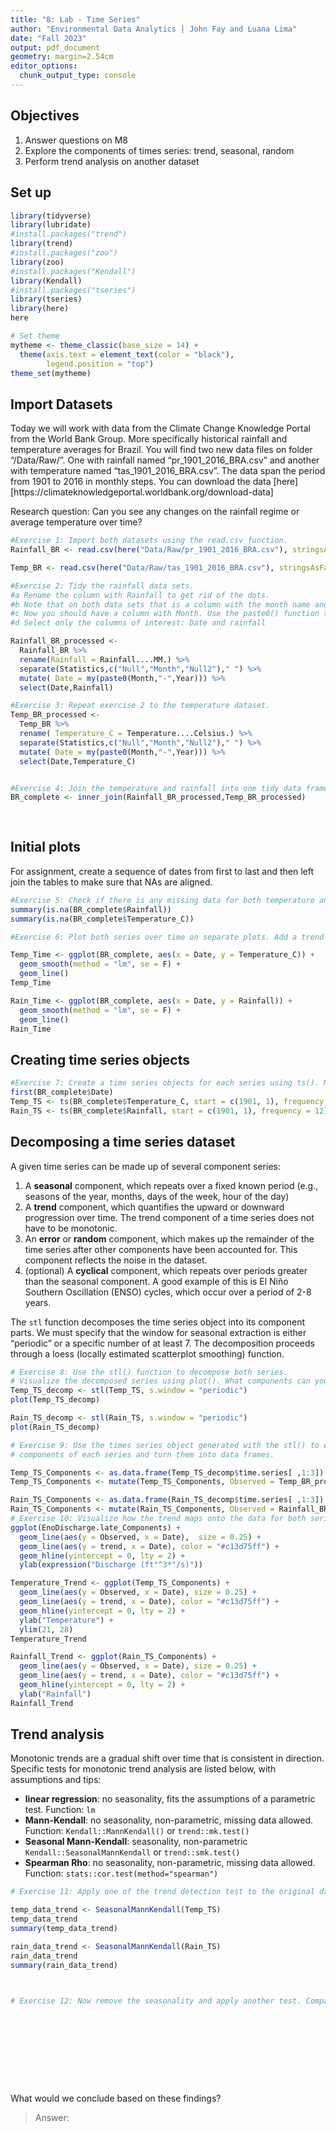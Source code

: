 ```yaml
---
title: "8: Lab - Time Series"
author: "Environmental Data Analytics | John Fay and Luana Lima"
date: "Fall 2023"
output: pdf_document
geometry: margin=2.54cm
editor_options: 
  chunk_output_type: console
---
```


## Objectives
1. Answer questions on M8
2. Explore the components of times series: trend, seasonal, random
3. Perform trend analysis on another dataset

## Set up

```r

library(tidyverse)
library(lubridate)
#install.packages("trend")
library(trend)
#install.packages("zoo")
library(zoo)
#install.packages("Kendall")
library(Kendall)
#install.packages("tseries")
library(tseries)
library(here)
here

# Set theme
mytheme <- theme_classic(base_size = 14) +
  theme(axis.text = element_text(color = "black"), 
        legend.position = "top")
theme_set(mytheme)
```

## Import Datasets

Today we will work with data from the Climate Change Knowledge Portal from the World Bank Group. More specifically historical rainfall and temperature averages for Brazil. You will find two new data files on folder "/Data/Raw/". One with rainfall named "pr_1901_2016_BRA.csv" and another with temperature named "tas_1901_2016_BRA.csv". The data span the period from 1901 to 2016 in monthly steps. You can download the data [here][https://climateknowledgeportal.worldbank.org/download-data]

Research question: Can you see any changes on the rainfall regime or average temperature over time?

```r
#Exercise 1: Import both datasets using the read.csv function.
Rainfall_BR <- read.csv(here("Data/Raw/pr_1901_2016_BRA.csv"), stringsAsFactors = TRUE)

Temp_BR <- read.csv(here("Data/Raw/tas_1901_2016_BRA.csv"), stringsAsFactors = TRUE)

#Exercise 2: Tidy the rainfall data sets.
#a Rename the column with Rainfall to get rid of the dots.
#b Note that on both data sets that is a column with the month name and average. Convert it to a Month column by separating the string, i.e., month in one column and the word "Average" on another. Hint: use the separate() function in the pipe.
#c Now you should have a column with Month. Use the paste0() function to paste month and year together and create a date object.
#d Select only the columns of interest: Date and rainfall

Rainfall_BR_processed <-
  Rainfall_BR %>% 
  rename(Rainfall = Rainfall....MM.) %>% 
  separate(Statistics,c("Null","Month","Null2")," ") %>% 
  mutate( Date = my(paste0(Month,"-",Year))) %>% 
  select(Date,Rainfall)

#Exercise 3: Repeat exercise 2 to the temperature dataset.
Temp_BR_processed <-
  Temp_BR %>% 
  rename( Temperature_C = Temperature....Celsius.) %>% 
  separate(Statistics,c("Null","Month","Null2")," ") %>% 
  mutate( Date = my(paste0(Month,"-",Year))) %>% 
  select(Date,Temperature_C)  


#Exercise 4: Join the temperature and rainfall into one tidy data frame with 3 columns: Date, Rainfall and Temperature.
BR_complete <- inner_join(Rainfall_BR_processed,Temp_BR_processed)
  
           
```


## Initial plots

For assignment, create a sequence of dates from first to last and then left join the tables to make sure that NAs are aligned. 

```r

#Exercise 5: Check if there is any missing data for both temperature and rainfall series.
summary(is.na(BR_complete$Rainfall))
summary(is.na(BR_complete$Temperature_C))

#Exercise 6: Plot both series over time on separate plots. Add a trend line using geom_smooth(). Can you say something about the trend just by visualizing the data?

Temp_Time <- ggplot(BR_complete, aes(x = Date, y = Temperature_C)) +
  geom_smooth(method = "lm", se = F) +
  geom_line()
Temp_Time

Rain_Time <- ggplot(BR_complete, aes(x = Date, y = Rainfall)) +
  geom_smooth(method = "lm", se = F) +
  geom_line()
Rain_Time
```

## Creating time series objects

```r
#Exercise 7: Create a time series objects for each series using ts(). Make sure you specify the starting point and frequency.
first(BR_complete$Date)
Temp_TS <- ts(BR_complete$Temperature_C, start = c(1901, 1), frequency = 12)
Rain_TS <- ts(BR_complete$Rainfall, start = c(1901, 1), frequency = 12)
```


## Decomposing a time series dataset

A given time series can be made up of several component series: 

1. A **seasonal** component, which repeats over a fixed known period (e.g., seasons of the year, months, days of the week, hour of the day)
2. A **trend** component, which quantifies the upward or downward progression over time. The trend component of a time series does not have to be monotonic.
3. An **error** or **random** component, which makes up the remainder of the time series after other components have been accounted for. This component reflects the noise in the dataset. 
4. (optional) A **cyclical** component, which repeats over periods greater than the seasonal component. A good example of this is El Niño Southern Oscillation (ENSO) cycles, which occur over a period of 2-8 years.


The `stl` function decomposes the time series object into its component parts. We must specify that the window for seasonal extraction is either "periodic" or a specific number of at least 7. The decomposition proceeds through a loess (locally estimated scatterplot smoothing) function.

```r

# Exercise 8: Use the stl() function to decompose both series. 
# Visualize the decomposed series using plot(). What components can you identify?
Temp_TS_decomp <- stl(Temp_TS, s.window = "periodic")
plot(Temp_TS_decomp)

Rain_TS_decomp <- stl(Rain_TS, s.window = "periodic")
plot(Rain_TS_decomp)

# Exercise 9: Use the times series object generated with the stl() to extract the 
# components of each series and turn them into data frames.

Temp_TS_Components <- as.data.frame(Temp_TS_decomp$time.series[ ,1:3])
Temp_TS_Components <- mutate(Temp_TS_Components, Observed = Temp_BR_processed$Temperature_C, Date = Temp_BR_processed$Date)

Rain_TS_Components <- as.data.frame(Rain_TS_decomp$time.series[ ,1:3])
Rain_TS_Components <- mutate(Rain_TS_Components, Observed = Rainfall_BR_processed$Rainfall, Date = Rainfall_BR_processed$Date)
# Exercise 10: Visualize how the trend maps onto the data for both series
ggplot(EnoDischarge.late_Components) +
  geom_line(aes(y = Observed, x = Date),  size = 0.25) +
  geom_line(aes(y = trend, x = Date), color = "#c13d75ff") +
  geom_hline(yintercept = 0, lty = 2) +
  ylab(expression("Discharge (ft"^3*"/s)"))

Temperature_Trend <- ggplot(Temp_TS_Components) +
  geom_line(aes(y = Observed, x = Date), size = 0.25) +
  geom_line(aes(y = trend, x = Date), color = "#c13d75ff") +
  geom_hline(yintercept = 0, lty = 2) +
  ylab("Temperature") +
  ylim(21, 28)
Temperature_Trend

Rainfall_Trend <- ggplot(Rain_TS_Components) +
  geom_line(aes(y = Observed, x = Date), size = 0.25) +
  geom_line(aes(y = trend, x = Date), color = "#c13d75ff") +
  geom_hline(yintercept = 0, lty = 2) +
  ylab("Rainfall")
Rainfall_Trend
```


## Trend analysis

Monotonic trends are a gradual shift over time that is consistent in direction. Specific tests for monotonic trend analysis are listed below, with assumptions and tips: 

* **linear regression**: no seasonality, fits the assumptions of a parametric test. Function: `lm`
* **Mann-Kendall**: no seasonality, non-parametric, missing data allowed. Function: `Kendall::MannKendall()` or `trend::mk.test()`
* **Seasonal Mann-Kendall**: seasonality, non-parametric `Kendall::SeasonalMannKendall` or `trend::smk.test()`
* **Spearman Rho**: no seasonality, non-parametric, missing data allowed. Function: `stats::cor.test(method="spearman")`


```r

# Exercise 11: Apply one of the trend detection test to the original data set. Remember that the data has seasonal component, which test can be applied in this case?

temp_data_trend <- SeasonalMannKendall(Temp_TS)
temp_data_trend
summary(temp_data_trend)

rain_data_trend <- SeasonalMannKendall(Rain_TS)
rain_data_trend
summary(rain_data_trend)



# Exercise 12: Now remove the seasonality and apply another test. Compare the results with what you obtained on Exercise 9.











```

What would we conclude based on these findings? 

> Answer:


